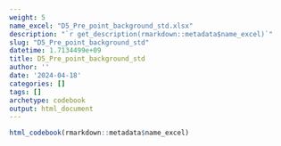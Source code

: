 ```yaml
---
weight: 5
name_excel: "D5_Pre_point_background_std.xlsx"
description: "`r get_description(rmarkdown::metadata$name_excel)`"
slug: "D5_Pre_point_background_std"
datetime: 1.7134499e+09
title: D5_Pre_point_background_std
author: ''
date: '2024-04-18'
categories: []
tags: []
archetype: codebook
output: html_document
---
```


```r
html_codebook(rmarkdown::metadata$name_excel)
```
